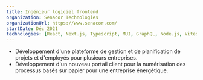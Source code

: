 ```yaml
---
title: Ingénieur logiciel frontend
organization: Senacor Technologies
organizationUrl: https://www.senacor.com/
startDate: Déc 2021 
technologies: [React, Next.js, Typescript, MUI, GraphQL, Node.js, Vitest, Playwright, Github, Jira]
---
```


- Développement d'une plateforme de gestion et de planification de projets et d'employés pour plusieurs entreprises.
- Développement d'un nouveau portail client pour la numérisation des processus basés sur papier pour une entreprise énergétique.
